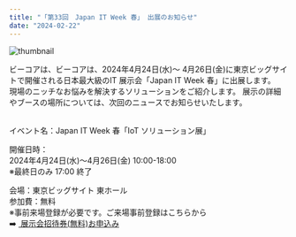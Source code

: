 ```yaml
---
title: "「第33回　Japan IT Week 春」 出展のお知らせ"
date: "2024-02-22"
---
```

![thumbnail](../images/News/2024/japan_IT_week_spring_20240211.png)

ビーコアは、ビーコアは、2024年4月24日(水)～ 4月26日(金)に東京ビッグサイトで開催される日本最大級のIT 展示会「Japan IT Week 春」に出展します。<br />
現場のニッチなお悩みを解決するソリューションをご紹介します。 展示の詳細やブースの場所については、次回のニュースでお知らせいたします。<br /><br />

イベント名：Japan IT Week 春「IoT ソリューション展」<br />

開催日時：<br />
2024年4月24日(水)～4月26日(金) 10:00-18:00<br />
※最終日のみ 17:00 終了<br />

会場：東京ビッグサイト 東ホール<br />
参加費：無料<br />
※事前来場登録が必要です。ご来場事前登録はこちらから <br />
➡️ [ 展示会招待券(無料)お申込み](https://www.japan-it.jp/spring/ja-jp/register.html?cat=visitor&ct=U2FsdGVkX18OvnLQn1hRoSjrZTIygkAPVuJ+0BKJg6s=&co=web_spring_jp_whatsnew)
<br />
